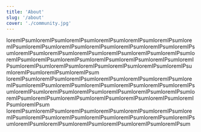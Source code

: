 ```yaml
---
title: 'About'
slug: '/about'
cover: './community.jpg'
---
```


loremIPsumloremIPsumloremIPsumloremIPsumloremIPsumloremIPsumloremIPsumloremIPsumloremIPsumloremIPsumloremIPsumloremIPsumloremIPsumloremIPsumloremIPsumloremIPsumloremIPsumloremIPsumloremIPsumloremIPsumloremIPsumloremIPsumloremIPsumloremIPsumloremIPsumloremIPsumloremIPsumloremIPsumloremIPsumloremIPsumloremIPsumloremIPsumloremIPsumloremIPsumloremIPsum
loremIPsumloremIPsumloremIPsumloremIPsumloremIPsumloremIPsumloremIPsumloremIPsumloremIPsumloremIPsumloremIPsumloremIPsumloremIPsumloremIPsumloremIPsumloremIPsumloremIPsumloremIPsumloremIPsumloremIPsumloremIPsumloremIPsumloremIPsumloremIPsumloremIPsumloremIPsumloremIPsum
loremIPsumloremIPsumloremIPsumloremIPsumloremIPsumloremIPsumloremIPsumloremIPsumloremIPsumloremIPsumloremIPsumloremIPsumloremIPsumloremIPsumloremIPsumloremIPsumloremIPsumloremIPsumloremIPsum

